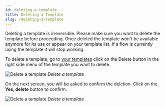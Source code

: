 ```yaml
---
id: deleting-a-template
title: Deleting a Template
slug: /deleting-a-template
---
```


<Warning>
Deleting a template is irreversible. Please make sure you want to delete the template before proceeding. Once deleted the template won't be available anymore for its use or appear on your template list. If a flow is currently using the template it will stop working.
</Warning>

To delete a template, go to [your templates](https://app.hilos.io/template) click on the Delete button in the right side menu of the template you want to delete.

![Delete a template](https://hilos-media.s3.us-east-2.amazonaws.com/documentation/userdocs/using-hilos/reference/templates/deleting-a-template/img1.png)
*Delete a template*

On the next screen, you will be asked to confirm the deletion. Click on the **Yes, delete** button to confirm.

![Delete a template](https://hilos-media.s3.us-east-2.amazonaws.com/documentation/userdocs/using-hilos/reference/templates/deleting-a-template/img2.png)
*Delete a template*
